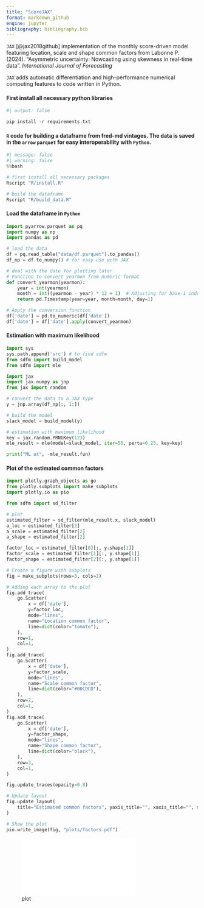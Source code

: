 ```yaml
---
title: "ScoreJAX"
format: markdown_github
engine: jupyter
bibliography: bibliography.bib
---
```


`JAX` [@jax2018github] implementation of the monthly score-driven model featuring location, scale and shape common factors from Labonne P. (2024). "Asymmetric uncertainty: Nowcasting using skewness in real-time data". *International Journal of Forecasting*

`JAX` adds automatic differentiation and high-performance numerical computing features to code written in Python.

#### First install all necessary python libraries
```python
#| output: false

pip install -r requirements.txt
```

#### `R` code for building a dataframe from fred-md vintages. The data is saved in the `arrow` `parquet` for easy interoperability with `Python`.
```python
#| message: false
#| warning: false
%%bash

# first install all necessary packages
Rscript "R/install.R"

# build the dataframe
Rscript "R/build_data.R"
```

#### Load the dataframe in `Python`
```python
import pyarrow.parquet as pq
import numpy as np
import pandas as pd

# load the data
df = pq.read_table("data/df.parquet").to_pandas()
df_np = df.to_numpy() # for easy use with JAX

# deal with the date for plotting later
# Function to convert yearmon from numeric format
def convert_yearmon(yearmon):
    year = int(yearmon)
    month = int((yearmon - year) * 12 + 1)  # Adjusting for base-1 index
    return pd.Timestamp(year=year, month=month, day=1)

# Apply the conversion function
df['date'] = pd.to_numeric(df['date'])
df['date'] = df['date'].apply(convert_yearmon)
```

#### Estimation with maximum likelihood
```python
import sys
sys.path.append('src') # to find sdfm
from sdfm import build_model
from sdfm import mle

import jax
import jax.numpy as jnp
from jax import random

# convert the data to a JAX type
y = jnp.array(df_np[:, 1:])

# build the model
slack_model = build_model(y)

# estimation with maximum likelihood
key = jax.random.PRNGKey(123)
mle_result = mle(model=slack_model, iter=50, pertu=0.25, key=key)

print("ML at", -mle_result.fun)
```

#### Plot of the estimated common factors
```python
import plotly.graph_objects as go
from plotly.subplots import make_subplots
import plotly.io as pio

from sdfm import sd_filter

# plot
estimated_filter = sd_filter(mle_result.x, slack_model)
a_loc = estimated_filter[2]
a_scale = estimated_filter[2]
a_shape = estimated_filter[2]

factor_loc = estimated_filter[0][:, y.shape[1]]
factor_scale = estimated_filter[1][:, y.shape[1]]
factor_shape = estimated_filter[2][:, y.shape[1]]

# Create a figure with subplots
fig = make_subplots(rows=3, cols=1)

# Adding each array to the plot
fig.add_trace(
    go.Scatter(
        x = df['date'],
        y=factor_loc,
        mode="lines",
        name="Location common factor",
        line=dict(color="tomato"),
    ),
    row=1,
    col=1,
)
fig.add_trace(
    go.Scatter(
        x = df['date'],
        y=factor_scale,
        mode="lines",
        name="Scale common factor",
        line=dict(color="#00CDCD"),
    ),
    row=2,
    col=1,
)
fig.add_trace(
    go.Scatter(
        x = df['date'],
        y=factor_shape,
        mode="lines",
        name="Shape common factor",
        line=dict(color="black"),
    ),
    row=3,
    col=1,
)

fig.update_traces(opacity=0.8)

# Update layout
fig.update_layout(
    title="Estimated common factors", yaxis_title="", xaxis_title="", showlegend=True
)

# Show the plot
pio.write_image(fig, "plots/factors.pdf")
```

![plot](plots/factors.pdf)